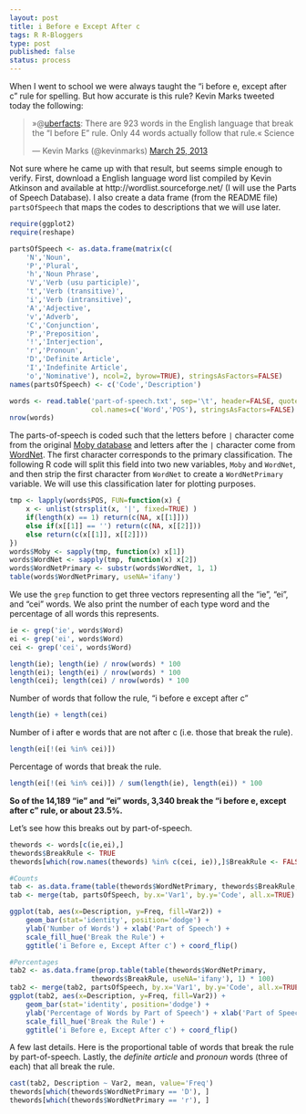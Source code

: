 ```yaml
--- 
layout: post
title: i Before e Except After c
tags: R R-Bloggers
type: post
published: false
status: process
---
```


When I went to school we were always taught the "i before e, except after c" rule for spelling. But how accurate is this rule? Kevin Marks tweeted today the following:


<blockquote class="twitter-tweet"><p>»@<a href="https://twitter.com/uberfacts">uberfacts</a>: There are 923 words in the English language that break the “I before E” rule. Only 44 words actually follow that rule.« Science</p>&mdash; Kevin Marks (@kevinmarks) <a href="https://twitter.com/kevinmarks/status/316329566878695425">March 25, 2013</a></blockquote>
<script async src="https://platform.twitter.com/widgets.js" charset="utf-8"></script>


Not sure where he came up with that result, but seems simple enough to verify. First, download a English language word list compiled by Kevin Atkinson and available at http://wordlist.sourceforge.net/ (I will use the Parts of Speech Database). I also create a data frame (from the README file) `partsOfSpeech` that maps the codes to descriptions that we will use later.

```r
require(ggplot2)
require(reshape)

partsOfSpeech <- as.data.frame(matrix(c(
	'N','Noun',
	'P','Plural',
	'h','Noun Phrase',
	'V','Verb (usu participle)',
	't','Verb (transitive)',
	'i','Verb (intransitive)',
	'A','Adjective',
	'v','Adverb',
	'C','Conjunction',
	'P','Preposition',
	'!','Interjection',
	'r','Pronoun',
	'D','Definite Article',
	'I','Indefinite Article',
	'o','Nominative'), ncol=2, byrow=TRUE), stringsAsFactors=FALSE)
names(partsOfSpeech) <- c('Code','Description')

words <- read.table('part-of-speech.txt', sep='\t', header=FALSE, quote='',
					col.names=c('Word','POS'), stringsAsFactors=FALSE)
nrow(words)
```

The parts-of-speech is coded such that the letters before `|` character come from the original [Moby database](http://en.wikipedia.org/wiki/Moby_Project) and letters after the `|` character come from [WordNet](http://wordnet.princeton.edu/). The first character corresponds to the primary classification. The following R code will split this field into two new variables, `Moby` and `WordNet`, and then strip the first character from `WordNet` to create a `WordNetPrimary` variable. We will use this classification later for plotting purposes.

```r
tmp <- lapply(words$POS, FUN=function(x) { 
	x <- unlist(strsplit(x, '|', fixed=TRUE) )
	if(length(x) == 1) return(c(NA, x[[1]]))
	else if(x[[1]] == '') return(c(NA, x[[2]]))
	else return(c(x[[1]], x[[2]]))
})
words$Moby <- sapply(tmp, function(x) x[1])
words$WordNet <- sapply(tmp, function(x) x[2])
words$WordNetPrimary <- substr(words$WordNet, 1, 1)
table(words$WordNetPrimary, useNA='ifany')
```

We use the `grep` function to get three vectors representing all the "ie", "ei", and "cei" words. We also print the number of each type word and the percentage of all words this represents.

```r
ie <- grep('ie', words$Word)
ei <- grep('ei', words$Word)
cei <- grep('cei', words$Word)

length(ie); length(ie) / nrow(words) * 100
length(ei); length(ei) / nrow(words) * 100
length(cei); length(cei) / nrow(words) * 100
```

Number of words that follow the rule, "i before e except after c"

```r
length(ie) + length(cei)
```

Number of i after e words that are not after c (i.e. those that break the rule).

```r
length(ei[!(ei %in% cei)])
```

Percentage of words that break the rule.

```r
length(ei[!(ei %in% cei)]) / sum(length(ie), length(ei)) * 100
```

**So of the 14,189 "ie" and "ei" words, 3,340 break the "i before e, except after c" rule, or about 23.5%.**

Let's see how this breaks out by part-of-speech.

```r
thewords <- words[c(ie,ei),]
thewords$BreakRule <- TRUE
thewords[which(row.names(thewords) %in% c(cei, ie)),]$BreakRule <- FALSE

#Counts
tab <- as.data.frame(table(thewords$WordNetPrimary, thewords$BreakRule, useNA='ifany'))
tab <- merge(tab, partsOfSpeech, by.x='Var1', by.y='Code', all.x=TRUE)

ggplot(tab, aes(x=Description, y=Freq, fill=Var2)) + 
	geom_bar(stat='identity', position='dodge') + 
	ylab('Number of Words') + xlab('Part of Speech') +
	scale_fill_hue('Break the Rule') +
	ggtitle('i Before e, Except After c') + coord_flip()

#Percentages
tab2 <- as.data.frame(prop.table(table(thewords$WordNetPrimary, 
					thewords$BreakRule, useNA='ifany'), 1) * 100)
tab2 <- merge(tab2, partsOfSpeech, by.x='Var1', by.y='Code', all.x=TRUE)
ggplot(tab2, aes(x=Description, y=Freq, fill=Var2)) + 
	geom_bar(stat='identity', position='dodge') + 
	ylab('Percentage of Words by Part of Speech') + xlab('Part of Speech') +
	scale_fill_hue('Break the Rule') +
	ggtitle('i Before e, Except After c') + coord_flip()
```

A few last details. Here is the proportional table of words that break the rule by part-of-speech. Lastly, the *definite article* and *pronoun* words (three of each) that all break the rule.

```r
cast(tab2, Description ~ Var2, mean, value='Freq')
thewords[which(thewords$WordNetPrimary == 'D'), ]
thewords[which(thewords$WordNetPrimary == 'r'), ]
```
